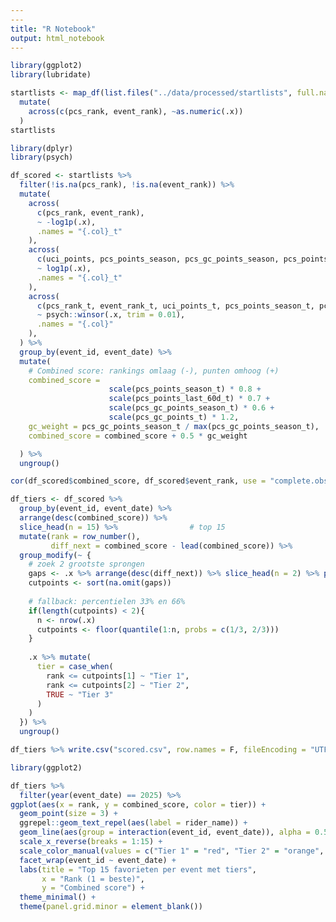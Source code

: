 ```yaml
---
---
title: "R Notebook"
output: html_notebook
---
```


```r

library(ggplot2)
library(lubridate)

startlists <- map_df(list.files("../data/processed/startlists", full.names = T), ~read.csv(.x, encoding = "UTF-8")) %>% 
  mutate(
    across(c(pcs_rank, event_rank), ~as.numeric(.x))
  )
startlists

```


```r

library(dplyr)
library(psych)

df_scored <- startlists %>%
  filter(!is.na(pcs_rank), !is.na(event_rank)) %>%
  mutate(
    across(
      c(pcs_rank, event_rank),
      ~ -log1p(.x),
      .names = "{.col}_t"
    ),
    across(
      c(uci_points, pcs_points_season, pcs_gc_points_season, pcs_points_last_60d, pcs_gc_points),
      ~ log1p(.x),
      .names = "{.col}_t"
    ),
    across(
      c(pcs_rank_t, event_rank_t, uci_points_t, pcs_points_season_t, pcs_gc_points_season_t, pcs_points_last_60d_t, pcs_gc_points_t),
      ~ psych::winsor(.x, trim = 0.01),
      .names = "{.col}"
    ),
  ) %>%
  group_by(event_id, event_date) %>%
  mutate(
    # Combined score: rankings omlaag (-), punten omhoog (+)
    combined_score = 
                      scale(pcs_points_season_t) * 0.8 +
                      scale(pcs_points_last_60d_t) * 0.7 +
                      scale(pcs_gc_points_season_t) * 0.6 +
                      scale(pcs_gc_points_t) * 1.2,
    gc_weight = pcs_gc_points_season_t / max(pcs_gc_points_season_t),
    combined_score = combined_score + 0.5 * gc_weight

  ) %>%
  ungroup()

cor(df_scored$combined_score, df_scored$event_rank, use = "complete.obs")

```


```r

df_tiers <- df_scored %>%
  group_by(event_id, event_date) %>%
  arrange(desc(combined_score)) %>%
  slice_head(n = 15) %>%                # top 15
  mutate(rank = row_number(),
         diff_next = combined_score - lead(combined_score)) %>%
  group_modify(~ {
    # zoek 2 grootste sprongen
    gaps <- .x %>% arrange(desc(diff_next)) %>% slice_head(n = 2) %>% pull(rank)
    cutpoints <- sort(na.omit(gaps))
    
    # fallback: percentielen 33% en 66%
    if(length(cutpoints) < 2){
      n <- nrow(.x)
      cutpoints <- floor(quantile(1:n, probs = c(1/3, 2/3)))
    }
    
    .x %>% mutate(
      tier = case_when(
        rank <= cutpoints[1] ~ "Tier 1",
        rank <= cutpoints[2] ~ "Tier 2",
        TRUE ~ "Tier 3"
      )
    )
  }) %>%
  ungroup()

df_tiers %>% write.csv("scored.csv", row.names = F, fileEncoding = "UTF-8")

library(ggplot2)

df_tiers %>% 
  filter(year(event_date) == 2025) %>% 
ggplot(aes(x = rank, y = combined_score, color = tier)) +
  geom_point(size = 3) +
  ggrepel::geom_text_repel(aes(label = rider_name)) +
  geom_line(aes(group = interaction(event_id, event_date)), alpha = 0.5) +
  scale_x_reverse(breaks = 1:15) +  
  scale_color_manual(values = c("Tier 1" = "red", "Tier 2" = "orange", "Tier 3" = "blue")) +
  facet_wrap(event_id ~ event_date) +
  labs(title = "Top 15 favorieten per event met tiers",
       x = "Rank (1 = beste)",
       y = "Combined score") +
  theme_minimal() +
  theme(panel.grid.minor = element_blank())

```


